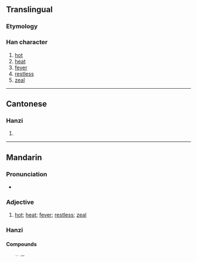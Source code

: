 {{also|熱}}
==Translingual==

===Etymology===
{{Han simp|熱|f=執|t=执}}

===Han character===
{{Han char|rn=86|rad=火|as=06|sn=10|four=|canj=手戈火 (QIF)}}

# [[hot]]
# [[heat]]
# [[fever]]
# [[restless]]
# [[zeal]]

----

==Cantonese==

===Hanzi===
{{yue-hanzi|jyut=jit6|y=yiht}}

# {{defn|Cantonese|sort=火06}}

----

==Mandarin==

===Pronunciation===
* {{audio|zh-rè.ogg|audio}}

===Adjective===
{{cmn-adj|s|pin=rè|pint=re4|tra=熱|rs=火06}}

# [[hot]]; [[heat]]; [[fever]]; [[restless]]; [[zeal]]

===Hanzi===
{{cmn-hanzi|tra=熱|pin=[[rè]] ([[re4]])|wg=je<sup>4</sup>}}

====Compounds====
{{rel-top|compound words that contain 热}}
* [[热爱]]
* [[热病]]
* [[热补]]
* [[热菜]]
* [[热肠]]
* [[热潮]]
* [[热忱]]
* [[热诚]]
* [[热处理]]
* [[热带]]
* [[热带鱼]]
* [[热导体]]
* [[热点]]
* [[热电厂]]
* [[热点堆]]
* [[热电站]]
* [[热度]]
* [[热风]]
* [[热敷]]
* [[热服]]
* [[热辐射]]
* [[热功当量]]
* [[热狗]]
* [[热锅上的蚂蚁]]
* [[热核反应]]
* [[热核武器]]
* [[热烘烘]]
* [[热乎]], [[热呼]]
* [[热乎乎]]
* [[热火]]
* [[热火朝天]]
* [[热和]]
* [[热加工]]
* [[热劲]], [[热劲儿]]
* [[热辣辣]]
* [[热浪]]
* [[热泪]]
* [[热泪盈眶]]
* [[热力]]
* [[热力学]]
* [[热恋]]
* [[热量]]
* [[热烈]]
* [[热流]]
* [[热门]]
* [[热门货]]
* [[热闹]]
* [[热能]]
* [[热喷喷]]
* [[热气]]
* [[热气球]]
* [[热切]]
* [[热情]]
* [[热容量]]
* [[热身赛]]
* [[热水]]
* [[热水袋]]
* [[热水瓶]]
* [[热水器]]
* [[热塑性]]
* [[热腾腾]]
* [[热天]]
* [[热土]]
* [[热望]]
* [[热线]]
* [[热线电话]]
* [[热销]]
* [[热心]]
* [[热心肠]], [[热心肠儿]]
* [[热学]]
* [[热血]]
* [[热血动物]]
* [[热药]]
* [[热饮]]
* [[热源]]
* [[热战]]
* [[热障]]
* [[热中]], [[热衷]]
{{rel-bottom}}

====References====
* {{Han ref|kx=0671.081|hdz=32201.090|uh=70ED|ud=28909}}

[[Category:Mandarin entries with audio links]]

[[ar:热]]
[[da:热]]
[[fr:热]]
[[it:热]]
[[lt:热]]
[[vi:热]]
